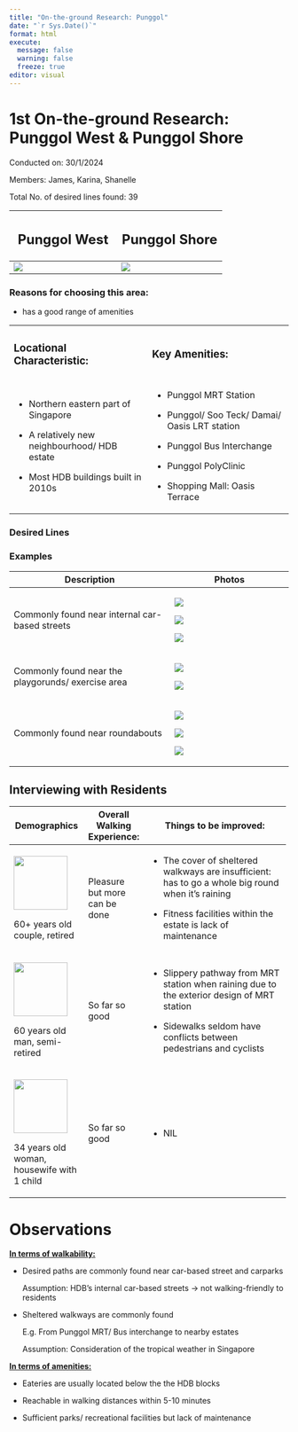 ```yaml
---
title: "On-the-ground Research: Punggol"
date: "`r Sys.Date()`"
format: html
execute: 
  message: false
  warning: false
  freeze: true
editor: visual
---
```


# 1st On-the-ground Research: Punggol West & Punggol Shore

Conducted on: 30/1/2024

Members: James, Karina, Shanelle

Total No. of desired lines found: 39

+--------------------------------------+-------------------------------------+
| ## Punggol West                      | ## Punggol Shore                    |
+======================================+=====================================+
| ![](images/clipboard-1420105062.png) | ![](images/clipboard-924838719.png) |
+--------------------------------------+-------------------------------------+

### Reasons for choosing this area:

-   has a good range of amenities

+------------------------------------------------+-------------------------------------------------+
| ### Locational Characteristic:                 | ### Key Amenities:                              |
+------------------------------------------------+-------------------------------------------------+
| -   Northern eastern part of Singapore         | -   Punggol MRT Station                         |
|                                                |                                                 |
| -   A relatively new neighbourhood/ HDB estate | -   Punggol/ Soo Teck/ Damai/ Oasis LRT station |
|                                                |                                                 |
| -   Most HDB buildings built in 2010s          | -   Punggol Bus Interchange                     |
|                                                |                                                 |
|                                                | -   Punggol PolyClinic                          |
|                                                |                                                 |
|                                                | -   Shopping Mall: Oasis Terrace                |
+------------------------------------------------+-------------------------------------------------+

### Desired Lines

### Examples

+----------------------------------------------------+--------------------------------------+
| Description                                        | Photos                               |
+====================================================+======================================+
| Commonly found near internal car-based streets     | ![](images/clipboard-2965123620.png) |
|                                                    |                                      |
|                                                    | ![](images/clipboard-4042708500.png) |
|                                                    |                                      |
|                                                    | ![](images/clipboard-3788489660.png) |
+----------------------------------------------------+--------------------------------------+
| Commonly found near the playgorunds/ exercise area | ![](images/clipboard-3160906997.png) |
|                                                    |                                      |
|                                                    | ![](images/clipboard-2507447476.png) |
+----------------------------------------------------+--------------------------------------+
| Commonly found near roundabouts                    | ![](images/clipboard-4014182519.png) |
|                                                    |                                      |
|                                                    | ![](images/clipboard-2918582552.png) |
|                                                    |                                      |
|                                                    | ![](images/clipboard-150381246.png)  |
+----------------------------------------------------+--------------------------------------+

## Interviewing with Residents

+--------------------------------------------------+---------------------------------+-----------------------------------------------------------------------------------------------------+
| Demographics                                     | **Overall Walking Experience:** | **Things to be improved:**                                                                          |
+==================================================+=================================+=====================================================================================================+
| ![](images/clipboard-2289798628.png){width="97"} | Pleasure but more can be done   | -   The cover of sheltered walkways are insufficient: has to go a whole big round when it’s raining |
|                                                  |                                 |                                                                                                     |
| 60+ years old couple, retired                    |                                 | -   Fitness facilities within the estate is lack of maintenance                                     |
+--------------------------------------------------+---------------------------------+-----------------------------------------------------------------------------------------------------+
| ![](images/clipboard-2021368073.png){width="97"} | So far so good                  | -   Slippery pathway from MRT station when raining due to the exterior design of MRT station        |
|                                                  |                                 |                                                                                                     |
| 60 years old man, semi-retired                   |                                 | -   Sidewalks seldom have conflicts between pedestrians and cyclists                                |
+--------------------------------------------------+---------------------------------+-----------------------------------------------------------------------------------------------------+
| ![](images/clipboard-1483797230.png){width="97"} | So far so good                  | -   NIL                                                                                             |
|                                                  |                                 |                                                                                                     |
| 34 years old woman, housewife with 1 child       |                                 |                                                                                                     |
+--------------------------------------------------+---------------------------------+-----------------------------------------------------------------------------------------------------+

# Observations

[**In terms of walkability:**]{.underline}

-   Desired paths are commonly found near car-based street and carparks

    Assumption: HDB’s internal car-based streets → not walking-friendly to residents 

-   Sheltered walkways are commonly found

    E.g. From Punggol MRT/ Bus interchange to nearby estates  

    Assumption: Consideration of the tropical weather in Singapore

[**In terms of amenities:**]{.underline}

-   Eateries are usually located below the the HDB blocks 

-   Reachable in walking distances within 5-10 minutes 

-   Sufficient parks/ recreational facilities but lack of maintenance
